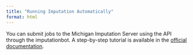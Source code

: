 ```yaml
---
title: "Running Imputation Automatically"
format: html
---
```


You can submit jobs to the Michigan Imputation Server using the API through the imputationbot. A step-by-step tutorial is available in the [official documentation](https://genepi.github.io/michigan-imputationserver/tutorials/imputationbot/).